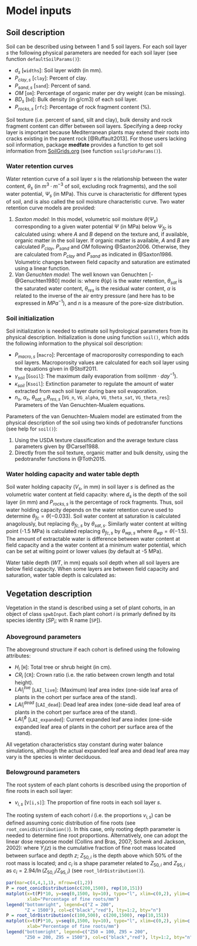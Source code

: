 # Model inputs



## Soil description

Soil can be described using between 1 and 5 soil layers. For each soil layer $s$ the following physical parameters are needed for each soil layer (see function `defaultSoilParams()`):

+ $d_{s}$ [`widths`]: Soil layer width (in mm).
+ $P_{clay,s}$ [`clay`]: Percent of clay.
+ $P_{sand,s}$ [`sand`]: Percent of sand.
+ $OM$ [`om`]: Percentage of organic mater per dry weight (can be missing).
+ $BD_{s}$ [`bd`]: Bulk density (in g/cm3) of each soil layer.
+ $P_{rocks,s}$ [`rfc`]: Percentage of rock fragment content (%).

Soil texture (i.e. percent of sand, silt and clay), bulk density and rock fragment content can differ between soil layers. Specifying a deep rocky layer is important because Mediterranean plants may extend their roots into cracks existing in the parent rock [@Ruffault2013]. For those users lacking soil information, package **medfate** provides a function to get soil information from [SoilGrids.org](https://soilgrids.org/) (see function `soilgridsParams()`).

### Water retention curves

Water retention curve of a soil layer $s$ is the relationship between the water content, $\theta_s$ (in $m^3 \cdot m^{-3}$ of soil, excluding rock fragments), and the soil water potential, $\Psi_s$ (in MPa). This curve is characteristic for different types of soil, and is also called the soil moisture characteristic curve. Two water retention curve models are provided:

1. *Saxton model*: In this model, volumetric soil moisture $\theta(\Psi_s)$ corresponding to a given water potential $\Psi$ (in MPa) below $\Psi_{fc}$ is calculated using: 
\begin{equation}\theta(\Psi) = (\Psi/A)^{(1/B)}\end{equation}
where $A$ and $B$ depend on the texture and, if available, organic matter in the soil layer. If organic matter is available, $A$ and $B$ are calculated $P_{clay}$, $P_{sand}$ and $OM$ following @Saxton2006. Otherwise, they are calculated from $P_{clay}$ and $P_{sand}$ as indicated in @Saxton1986. Volumetric changes between field capacity and saturation are estimated using a linear function.
2. *Van Genuchten model*: The well known van Genuchten [-@Genuchten1980] model is:
\begin{equation}\theta(\Psi) = \theta_{res}+\frac{\theta_{sat}-\theta_{res}}{\left[1+ (\alpha \cdot \Psi)^n \right]^{1-1/n}}\end{equation}
where $\theta(\psi)$ is the water retention, $\theta_{sat}$ is the saturated water content, $\theta_{res}$ is the residual water content, $\alpha$ is related to the inverse of the air entry pressure (and here has to be expressed in $MPa^{-1}$), and $n$ is a measure of the pore-size distribution.


### Soil initialization
Soil initialization is needed to estimate soil hydrological parameters from its physical description. Initialization is done using function `soil()`, which adds the following information to the physical soil description: 

+ $P_{macro, s}$ [`macro`]: Percentage of macroporosity corresponding to each soil layers. Macroporosity values are calculated for each soil layer using the equations given in @Stolf2011.
+ $\gamma_{soil}$ [`Gsoil`]: The maximum daily evaporation from soil($mm \cdot day^{-1}$).
+ $\kappa_{soil}$ [`Ksoil`]: Extinction parameter to regulate the amount of water extracted from each soil layer during bare soil evaporation.
+ $n_{s}$, $\alpha_{s}$, $\theta_{sat,s}$,$\theta_{res,s}$ [`VG_n`, `VG_alpha`, `VG_theta_sat`, `VG_theta_res`]: Parameters of the Van Genuchten-Mualem equations.

Parameters of the van Genuchten-Mualem model are estimated from the physical description of the soil using two kinds of pedotransfer functions (see help for `soil()`): 

1. Using the USDA texture classification and the average texture class parameters given by @Carsel1988.
2. Directly from the soil texture, organic matter and bulk density, using the pedotransfer functions in @Toth2015.



### Water holding capacity and water table depth

Soil water holding capacity ($V_s$, in mm) in soil layer $s$ is defined as the volumetric water content at field capacity:
\begin{equation}
V_s = d_s\cdot ((100-P_{rocks,s})/100)\cdot\theta_{fc,s}
\end{equation}
where $d_s$ is the depth of the soil layer (in mm) and $P_{rocks,s}$ is the percentage of rock fragments. Thus, soil water holding capacity depends on the water retention curve used to determine $\theta_{fc} = \theta(-0.033)$. Soil water content at saturation is calculated anagolously, but replacing $\theta_{fc,s}$ by $\theta_{sat,s}$. Similarly water content at wilting point (-1.5 MPa) is calculated replacing $\theta_{fc,s}$ by $\theta_{wp,s}$ where $\theta_{wp} = \theta(-1.5)$. The amount of extractable water is difference between water content at field capacity and a the water content at a minimum water potential, which can be set at wilting point or lower values (by default at -5 MPa).

Water table depth ($WT$, in mm) equals soil depth when all soil layers are below field capacity. When some layers are between field capacity and saturation, water table depth is calculated as:
\begin{equation}
WT = \sum_{s}{d_s \cdot \min\left[1,(\theta_{sat,s} - \theta(\Psi_s))/(\theta_{sat,s}-\theta_{fc,s})\right]}
\end{equation}


## Vegetation description

Vegetation in the stand is described using a set of plant cohorts, in an object
of class `spwbInput`. Each plant cohort $i$ is primarly defined by its
species identity ($SP_i$; with R name [`SP`]).

### Aboveground parameters

The aboveground structure if each cohort is defined using the following attributes:

+ $H_i$ [`H`]: Total tree or shrub height (in cm).
+ $CR_i$ [`CR`]: Crown ratio (i.e. the ratio between crown length and
total height).
+ $LAI^{live}_i$ [`LAI_live`]: (Maximum) leaf area index (one-side
leaf area of plants in the cohort per surface area of the stand).
+ $LAI^{dead}_i$ [`LAI_dead`]: Dead leaf area index (one-side dead
leaf area of plants in the cohort per surface area of the stand).
+ $LAI^{\phi}_i$ [`LAI_expanded`]: Current expanded leaf area index (one-side expanded
leaf area of plants in the cohort per surface area of the stand).

All vegetation characteristics stay constant during water balance simulations, although the actual expanded leaf area and dead leaf area may vary is the species is winter deciduous.


### Belowground parameters

The root system of each plant cohorts is described using the proportion of fine
roots in each soil layer:

+ $v_{i,s}$ [`V[i,s]`]: The proportion of fine roots in each soil layer $s$.

The rooting system of each cohort $i$ (i.e. the proportions $v_{i,s}$) can be defined assuming conic distribution of fine roots (see `root_conicDistribution()`). In this case, only rooting depth parameter is needed to determine fine root proportions. Alternatively, one can adopt the linear dose response model (Collins and Bras, 2007; Schenk and Jackson, 2002): 
\begin{equation}
Y_i(z)=\frac{1}{1+(z/Z_{50,i})^{c_i}}
\end{equation}
where $Y_i(z)$ is the cumulative fraction of fine root mass located between surface and depth $z$; $Z_{50,i}$ is the depth above which 50% of the root mass is located; and $c_i$ is a shape parameter related to $Z_{50,i}$ and $Z_{95,i}$ as $c_i  = 2.94 / \ln(Z_{50,i} / Z_{95,i})$ (see `root_ldrDistribution()`). 

```r
par(mar=c(4,4,1,1), mfrow=c(1,2))
P = root_conicDistribution(c(200,1500), rep(10,151))
matplot(x=t(P)*10, y=seq(0,1500, by=10), type="l", xlim=c(0,2), ylim=c(1500,0), ylab = "Depth (mm)", 
        xlab="Percentage of fine roots/mm")
legend("bottomright", legend=c("Z = 200", 
       "Z = 1500"), col=c("black","red"), lty=1:2, bty="n")
P = root_ldrDistribution(c(100,500), c(200,1500), rep(10,151))
matplot(x=t(P)*10, y=seq(0,1500, by=10), type="l", xlim=c(0,2), ylim=c(1500,0), ylab = "Depth (mm)", 
        xlab="Percentage of fine roots/mm")
legend("bottomright", legend=c("Z50 = 100, Z95 = 200", 
       "Z50 = 200, Z95 = 1500"), col=c("black","red"), lty=1:2, bty="n")
```
